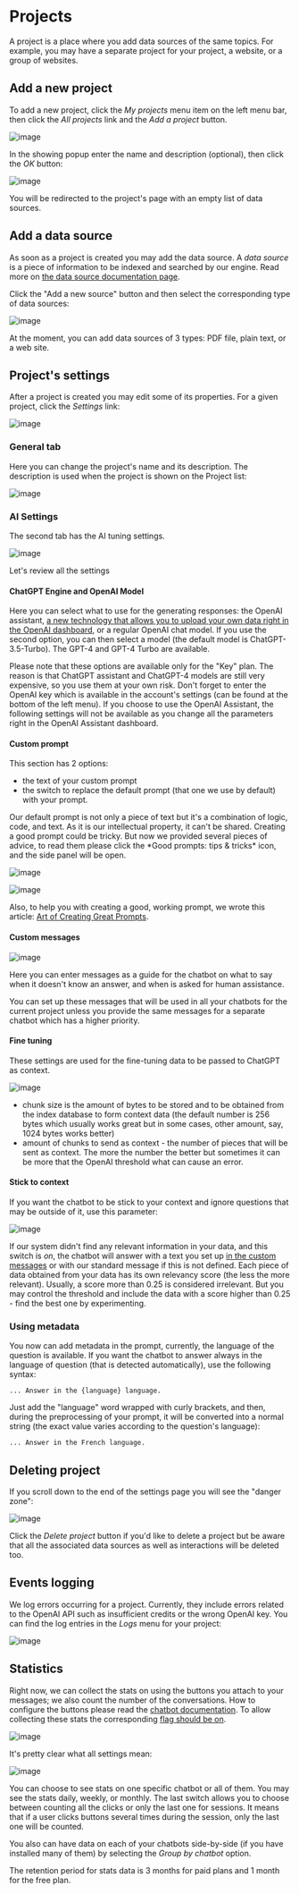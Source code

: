 
# Projects

A project is a place where you add data sources of the same topics. For example, you may have a separate project for your project, a website, or a group of websites. 
 
## Add a new project
To add a new project, click the *My projects* menu item on the left menu bar, then click the *All projects* link and the *Add a project* button. 

![image](https://github.com/StubbornDeer/enum-docs-nextra/assets/91156314/12bce434-ca3f-4917-acac-dc5ba57ac9bb)

In the showing popup enter the name and description (optional), then click the *OK* button:

![image](https://github.com/StubbornDeer/enum-docs-nextra/assets/91156314/441f62d0-164a-4dfe-922e-36dc4768f4ba)

You will be redirected to the project's page with an empty list of data sources.

## Add a data source
As soon as a project is created you may add the data source. A *data source* is a piece of information to be indexed and searched by our engine. Read more on [the data source documentation page](https://www.enumhq.com/docs/guide/data-sources).

 Click the "Add a new source" button and then select the corresponding type of data sources:

![image](https://github.com/StubbornDeer/enum-docs-nextra/assets/91156314/5407348c-fac1-4a47-b9a3-b15b9a90267a)

<Callout>
  At the moment, you can add data sources of 3 types: PDF file, plain text, or a web site.
 </Callout>

## Project's settings
After a project is created you may edit some of its properties. For a given project, click the *Settings* link:

![image](https://github.com/StubbornDeer/enum-docs-nextra/assets/91156314/65e08c3c-e6b2-4dde-b106-a4a2b670b33c)

### General tab
Here you can change the project's name and its description.
The description is used when the project is shown on the Project list:

![image](https://github.com/StubbornDeer/enum-docs-nextra/assets/91156314/8830a897-5661-43d8-a29c-ececf5722b7f)

### AI Settings
The second tab has the AI tuning settings. 

![image](https://github.com/StubbornDeer/enum-docs-nextra/assets/91156314/cd5ebc03-1448-4cd4-9c57-113de9c1ff7f)

Let's review all the settings

#### ChatGPT Engine and OpenAI Model
Here you can select what to use for the generating responses: the OpenAI assistant, [a new technology that allows you to upload your own data right in the OpenAI dashboard](https://platform.openai.com/assistants), or a regular OpenAI chat model. If you use the second option, you can then select a model (the default model is ChatGPT-3.5-Turbo). The GPT-4 and GPT-4 Turbo are available.

<Callout>
  Please note that these options are available only for the "Key" plan. The reason is that ChatGPT assistant and ChatGPT-4 models are still very expensive, so you use them at your own risk.
</Callout>
<Callout>
  Don't forget to enter the OpenAI key which is available in the account's settings (can be found at the bottom of the left menu).
</Callout>
<Callout>
If you choose to use the OpenAI Assistant, the following settings will not be available as you change all the parameters right in the OpenAI Assistant dashboard.
</Callout>

#### Custom prompt
This section has 2 options:
- the text of your custom prompt
- the switch to replace the default prompt (that one we use by default) with your prompt.

<Callout>
  Our default prompt is not only a piece of text but it's a combination of logic, code, and text. As it is our intellectual property, it can't be shared.
</Callout>

<Callout>
  Creating a good prompt could be tricky. But now we provided several pieces of advice, to read them please click the *Good prompts: tips & tricks* icon, and the side panel will be open.
</Callout>

![image](https://github.com/StubbornDeer/enum-docs-nextra/assets/91156314/8aae9f9b-200d-4d1b-8d6c-d81b2ae95e7b)

![image](https://github.com/StubbornDeer/enum-docs-nextra/assets/91156314/05426410-6653-4d2d-b68f-2b4a81ae1004)

Also, to help you with creating a good, working prompt, we wrote this article: [Art of Creating Great Prompts](https://enumhq.com/blog/posts/art-of-creating-great-prompts/).

#### Custom messages

![image](https://github.com/StubbornDeer/enum-docs-nextra/assets/91156314/dc6c53c5-90f6-4cbb-97e5-fcd12ebd1226)

Here you can enter messages as a guide for the chatbot on what to say when it doesn't know an answer, and when is asked for human assistance.

<Callout>
  You can set up these messages that will be used in all your chatbots for the current project unless you provide the same messages for a separate chatbot which has a higher priority.
</Callout>

#### Fine tuning

These settings are used for the fine-tuning data to be passed to ChatGPT as context.

![image](https://github.com/StubbornDeer/enum-docs-nextra/assets/91156314/f8b996d8-e683-41eb-9a51-2f5b4c1701ca)


- chunk size is the amount of bytes to be stored and to be obtained from the index database to form context data (the default number is 256 bytes which usually works great but in some cases, other amount, say, 1024 bytes works better)
- amount of chunks to send as context - the number of pieces that will be sent as context. The more the number the better but sometimes it can be more that the OpenAI threshold what can cause an error.

#### Stick to context
If you want the chatbot to be stick to your context and ignore questions that may be outside of it, use this parameter:

![image](https://github.com/StubbornDeer/enum-docs-nextra/assets/91156314/d4e650b7-d604-41cc-9bd6-ef7372ad20af)

If our system didn't find any relevant information in your data, and this switch is *on*, the chatbot will answer with a text you set up [in the custom messages](https://www.enumhq.com/docs/guide/projects#custom-messages) or with our standard message if this is not defined. Each piece of data obtained from your data has its own relevancy score (the less the more relevant). Usually, a score more than 0.25 is considered irrelevant. But you may control the threshold and include the data with a score higher than 0.25 - find the best one by experimenting.

### Using metadata
You now can add metadata in the prompt, currently, the language of the question is available. If you want the chatbot to answer always in the language of question (that is detected automatically), use the following syntax:

```
... Answer in the {language} language.
```

Just add the "language" word wrapped with curly brackets, and then, during the preprocessing of your prompt, it will be converted into a normal string (the exact value varies according to the question's language):

```
... Answer in the French language.
```

## Deleting project
If you scroll down to the end of the settings page you will see the "danger zone":

![image](https://github.com/StubbornDeer/enum-docs-nextra/assets/91156314/61854521-efd4-4eb1-9abc-4e71ccff992e)

Click the *Delete project* button if you'd like to delete a project but be aware that all the associated data sources as well as interactions will be deleted too.

## Events logging

We log errors occurring for a project. Currently, they include errors related to the OpenAI API such as insufficient credits or the wrong OpenAI key. You can find the log entries in the *Logs* menu for your project:

![image](https://github.com/StubbornDeer/enum-docs-nextra/assets/91156314/cd50ace7-938e-4cff-9249-8a8f597cc10b)

## Statistics

Right now, we can collect the stats on using the buttons you attach to your messages; we also count the number of the conversations. How to configure the buttons please read the [chatbot documentation](https://www.enumhq.com/docs/chat-plugins/crisp/crisp-settings#add-standard-action-buttons-to-the-messages). To allow collecting these stats the corresponding [flag should be on](https://www.enumhq.com/docs/guide/projects#statistics).

![image](https://github.com/StubbornDeer/enum-docs-nextra/assets/91156314/1a12b92c-32ef-44ff-a14e-df42a93dd647)

It's pretty clear what all settings mean:

![image](https://github.com/StubbornDeer/enum-docs-nextra/assets/91156314/52e10c9c-3843-4e4c-b21d-b8236746346a)


You can choose to see stats on one specific chatbot or all of them.
You may see the stats daily, weekly, or monthly.
The last switch allows you to choose between counting all the clicks or only the last one for sessions.
It means that if a user clicks buttons several times during the session, only the last one will be counted.

You also can have data on each of your chatbots side-by-side (if you have installed many of them) by selecting the *Group by chatbot* option.

<Callout>
  The retention period for stats data is 3 months for paid plans and 1 month for the free plan.
</Callout>
